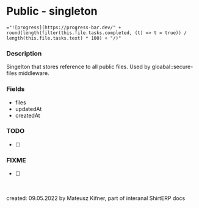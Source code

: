 
<Meta title="ShirtERP/Models/Public" />

# Public - singleton

`="![progress](https://progress-bar.dev/" + round(length(filter(this.file.tasks.completed, (t) => t = true)) / length(this.file.tasks.text) * 100) + "/)"`

### Description

Singelton that stores reference to all public files.
Used by gloabal::secure-files middleware.

### Fields

- files
- updatedAt
- createdAt

### TODO

- [ ]

### FIXME

- [ ]

<br />
<br />
created: 09.05.2022 by Mateusz Kifner, part of interanal ShirtERP docs
